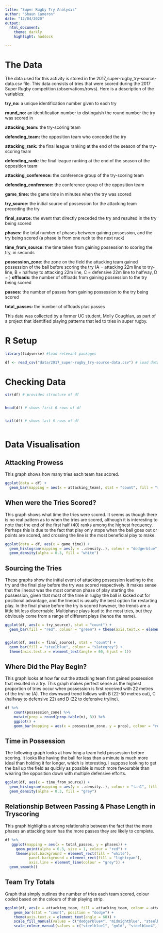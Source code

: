 ```yaml
---
title: "Super Rugby Try Analysis"
author: "Shaun Cameron"
date: "12/04/2020"
output:   
  html_document:
    theme: darkly
    highlight: haddock

---
```



# **The Data**

The data used for this activity is stored in the 2017_super-rugby_try-source-data.csv file. This data consists of tries that were scored during the 2017 Super Rugby competition (observations/rows). Here is a description of the variables:

**try_no:** a unique identification number given to each try

**round_no:** an identification number to distinguish the round number the try was scored in

**attacking_team:** the try-scoring team

**defending_team:** the opposition team who conceded the try

**attacking_rank:** the final league ranking at the end of the season of the try-scoring team

**defending_rank:** the final league ranking at the end of the season of the opposition team

**attacking_conference:** the conference group of the try-scoring team

**defending_conference:** the conference group of the opposition team

**game_time:** the game time in minutes when the try was scored

**try_source:** the initial source of possession for the attacking team preceding the try

**final_source:** the event that directly preceded the try and resulted in the try being scored

**phases:** the total number of phases between gaining possession, and the try being scored (a phase is from one ruck to the next ruck)

**time_from_source:** the time taken from gaining possession to scoring the try, in seconds

**possession_zone:** the zone on the field the attacking team gained possession of the ball before scoring the try (A = attacking 22m line to try-line, B = halfway to attacking 22m line, C = defensive 22m line to halfway, D = )
**offloads:** the number of offloads from gaining possession to the try being scored

**passes:** the number of passes from gaining possession to the try being scored

**total_passes:** the number of offloads plus passes

This data was collected by a former UC student, Molly Coughlan, as part of a project that identified playing patterns that led to tries in super rugby.

# **R Setup**



```r

library(tidyverse) #load relevant packages

df <- read_csv("data/2017_super-rugby_try-source-data.csv") # load data source
```


# **Checking Data**

```r


str(df) # provides structure of df


head(df) # shows first 6 rows of df


tail(df) # shows last 6 rows of df



```


# **Data Visualisation**


## **Attacking Prowess**

This graph shows how many tries each team has scored.


```r

ggplot(data = df) +
  geom_bar(mapping = aes(x = attacking_team), stat = "count", fill = "red", colour = "black") + theme(axis.text.x = element_text(angle = 60, hjust = 1))

```



## **When were the Tries Scored?**

This graph shows what time the tries were scored. It seems as though there is no real pattern as to when the tries are scored, although it is interesting to note that the end of the first half (40) ranks among the highest frequency. Perhaps this is due to the fact that play only stops when the ball goes out or points are scored, and crossing the line is the most beneficial play to make.




```r

ggplot(data = df, aes(x = game_time)) +
  geom_histogram(mapping = aes(y = ..density..), colour = "dodgerblue", fill = "gold") +
  geom_density(alpha = 0.3, fill = "white")

```


## **Sourcing the Tries**

These graphs show the initial event of attacking possession leading to the try and the final play before the try was scored respectively. It makes sense that the lineout was the most common phase of play starting the possession, given that most of the time in rugby the ball is kicked out for positional advantage, and the lineout is usually the best option for restarting play. In the final phase before the try is scored however, the trends are a little bit less discernable. Multiphase plays lead to the most tries, but they obviously come from a range of different plays (hence the name).

```r

ggplot(df, aes(x = try_source), stat = "count") +
  geom_bar(fill = "red", colour = "green") + theme(axis.text.x = element_text(angle = 60, hjust = 1))


ggplot(df, aes(x = final_source), stat = "count") +
  geom_bar(fill = "steelblue", colour = "slategrey") + 
  theme(axis.text.x = element_text(angle = 60, hjust = 1))

```


## **Where Did the Play Begin?**

This graph looks at how far out the attacking team first gained possession that resulted in a try. This graph makes perfect sense as the highest proportion of tries occur when possession is first received with 22 metres of the tryline (A). The downward trend follows with B (22-50 metres out), C (halfway to defensive 22) and D (22 to defensive tryline).

``` r

df %>%
    count(possession_zone) %>%
    mutate(prop = round(prop.table(n), 3)) %>%
    ggplot() + 
    geom_bar(mapping = aes(x = possession_zone, y = prop), colour = "royalblue", fill = "salmon", stat = "identity")

```



## **Time in Possession**

The following graph looks at how long a team held possession before scoring. It looks like having the ball for less than a minute is much more ideal than holding it for longer, which is interesting. I suppose looking to get the ball up the field as quickly as possible is much more favourable than wearing the opposition down with multiple defensive efforts.


``` r

ggplot(df, aes(x = time_from_source)) + 
  geom_histogram(mapping = aes(y = ..density..), colour = "tan1", fill = "brown", binwidth = 10) +
  geom_density(alpha = 0.3, fill = "grey")

```



## **Relationship Between Passing & Phase Length in Tryscoring**

This graph highlights a strong relationship between the fact that the more phases an attacking team has the more passes they are likely to complete. 


``` r

df %>%
   ggplot(mapping = aes(x = total_passes, y = phases)) +
     geom_point(alpha = 0.3, size = 1, colour = "red") +
     theme(plot.background = element_rect(fill = "white"),
           panel.background = element_rect(fill = "lightcyan"),
           axis.line = element_line(colour = "grey")) + 
  geom_smooth()

```


## **Team Try Totals**

Graph that simply outlines the number of tries each team scored, colour coded based on the colours of their playing strip.

``` r

ggplot(df, aes(x = attacking_team, fill = attacking_team, colour = attacking_team)) +
    geom_bar(stat = "count", position = "dodge") + 
    theme(axis.text.x = element_text(angle = 60)) +
    scale_fill_manual(values = c("dodgerblue4", "midnightblue", "steelblue3", "tan1", "black", "firebrick1", "mediumblue", "royalblue4", "black", "black", "black", "red1", "navyblue", "maroon", "black", "royalblue2", "red", "lightskyblue")) +
    scale_colour_manual(values = c("steelblue1", "gold", "steelblue4", "white", "gold", "black", "black", "gold", "yellow", "orange", "firebrick1", "white", "red", "midnightblue", "white", "white", "white", "midnightblue"))
    
    
```





